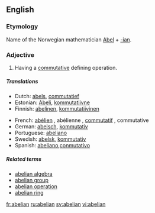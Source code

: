{{see|Abelian}}
{{wikipedia|abelian}}
==English==

===Etymology===
Name of the Norwegian mathematician [[w:Niels Henrik Abel|Abel]] + [[-ian]].

===Adjective===
{{en-adj}}

# {{algebra}} Having a [[commutative]] defining operation.

=====Translations=====

{{trans-top|math: of a group}}
*Dutch: [[abels]], [[commutatief]]
*Estonian: [[Abeli]], [[kommutatiivne]]
*Finnish: [[abelinen]], [[kommutatiivinen]]
{{trans-mid}}
*French: [[abélien]] {{m}}, abélienne {{f}}, [[commutatif]] {{m}}, commutative {{f}}
*German: [[abelsch]], [[kommutativ]]
*Portuguese: [[abeliano#Portuguese|abeliano]]
*Swedish: [[abelsk]], [[kommutativ]]
*Spanish: [[abeliano]],[[conmutativo]]
{{trans-bottom}}

=====Related terms=====
*[[abelian algebra]]
*[[abelian group]]
*[[abelian operation]] <!-- less widely attested -->
*[[abelian ring]]

[[fr:abelian]]
[[ru:abelian]]
[[sv:abelian]]
[[vi:abelian]]